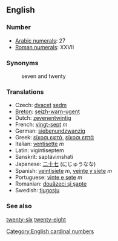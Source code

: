 ==English==

=== Number ===

*[[w:Arabic Numerals|Arabic numerals]]: 27
*[[w:Roman numerals|Roman numerals]]: XXVII

=== Synonyms ===
:seven and twenty

=== Translations ===

*Czech: [[dvacet]] [[sedm]]
*[[Breton]]: [[seizh-warn-ugent]]
*Dutch: [[zevenentwintig]]
*French: [[vingt-sept]] ''m''
*German: [[siebenundzwanzig]]
*Greek: [[είκοσι εφτά]], [[είκοσι επτά]]
*Italian: [[ventisette]] ''m''
*Latin: vigintiseptem
*Sanskrit: saptávi''m''shati
*Japanese: [[二十七]] (にじゅうなな)
*Spanish: [[veintisiete]] ''m'', [[veinte y siete]] ''m''
*Portuguese: [[vinte e sete]] ''m''
*Romanian: [[douăzeci şi şapte]]
*Swedish: [[tjugosju]]

=== See also ===

[[twenty-six]] [[twenty-eight]]

[[Category:English cardinal numbers]]